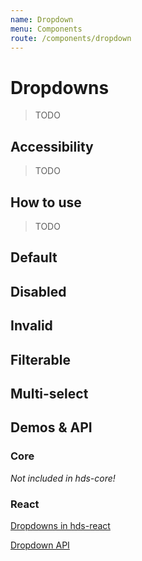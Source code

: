 ```yaml
---
name: Dropdown
menu: Components
route: /components/dropdown
---
```




# Dropdowns

>TODO

## Accessibility

>TODO

## How to use

>TODO

## Default

<Playground>
<Dropdown
  id="example1"
  options={[
    { label: 'Plutonium' },
    { label: 'Americium' },
    { label: 'Copernicium' },
  ]}
  placeholder="Choose one"
  label="Label"
  helper="Assistive text"
/>
</Playground>

## Disabled

<Playground>
<Dropdown
  options={[
    { label: 'Plutonium' },
    { label: 'Americium' },
    { label: 'Copernicium' },
  ]}
  defaultValue={{ label: 'Plutonium' }}
  label="Label"
  helper="Assistive text"
  disabled
/>
</Playground>

## Invalid

<Playground>
<Dropdown
  id="example2"
  options={[
    { label: 'Plutonium' },
    { label: 'Americium' },
    { label: 'Copernicium' },
  ]}
  defaultValue={{ label: 'Plutonium' }}
  label="Label"
  helper="Error text"
  invalid
/>
</Playground>

## Filterable

<Playground>
<Dropdown
  id="example3"
  options={[
    { label: 'Plutonium' },
    { label: 'Americium' },
    { label: 'Copernicium' },
  ]}
  placeholder="Choose one"
  label="Label"
  helper="Assistive text"
  filterable
/>
</Playground>

## Multi-select

<Playground>
<Dropdown
  id="example4"
  options={[
    { label: 'Plutonium' },
    { label: 'Americium' },
    { label: 'Copernicium' },
  ]}
  placeholder="Choose one"
  label="Label"
  helper="Assistive text"
  closeMenuOnSelect={false}
  multiselect
/>
</Playground>

## Demos & API

### Core

_Not included in hds-core!_

### React

[Dropdowns in hds-react](/storybook/react/?path=/story/components-dropdown--default)

[Dropdown API](/storybook/react/?path=/docs/components-dropdown--default)
